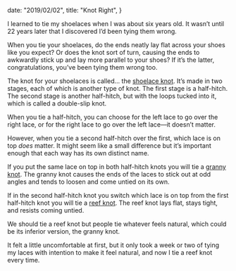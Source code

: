 
  date: "2019/02/02",
  title: "Knot Right",
}


I learned to tie my shoelaces when I was about six years old. It wasn’t until 22 years later that I discovered I’d been tying them wrong.

When you tie your shoelaces, do the ends neatly lay flat across your shoes like you expect? Or does the knot sort of turn, causing the ends to awkwardly stick up and lay more parallel to your shoes? If it’s the latter, congratulations, you’ve been tying them wrong too.

The knot for your shoelaces is called… the [shoelace knot][shoelace]. It’s made in two stages, each of which is another type of knot. The first stage is a half-hitch. The second stage is another half-hitch, but with the loops tucked into it, which is called a double-slip knot.

When you tie a half-hitch, you can choose for the left lace to go over the right lace, or for the right lace to go over the left lace—it doesn’t matter.

However, when you tie a second half-hitch over the first, which lace is on top _does_ matter. It might seem like a small difference but it’s important enough that each way has its own distinct name.

If you put the same lace on top in both half-hitch knots you will tie a [granny knot][granny]. The granny knot causes the ends of the laces to stick out at odd angles and tends to loosen and come untied on its own.

If in the second half-hitch knot you switch which lace is on top from the first half-hitch knot you will tie a [reef knot][reef]. The reef knot lays flat, stays tight, and resists coming untied.

We should tie a reef knot but people tie whatever feels natural, which could be its inferior version, the granny knot.

It felt a little uncomfortable at first, but it only took a week or two of tying my laces  with intention to make it feel natural, and now I tie a reef knot every time.

[shoelace]: http://en.wikipedia.org/wiki/Shoelace_knot
[granny]: http://en.wikipedia.org/wiki/Granny_knot
[reef]: http://en.wikipedia.org/wiki/Reef_knot
